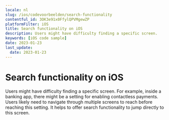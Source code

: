 ```yaml
---
locale: nl
slug: /ios/codevoorbeelden/search-functionality
contentful_id: 3OK3e91x0FfylQPVMgewZP
platformFilter: iOS
title: Search functionality on iOS
description: Users might have difficulty finding a specific screen.
keywords: [iOS code sample]
date: 2023-01-23
last_update:
  date: 2023-01-23
---
```


# Search functionality on iOS

Users might have difficulty finding a specific screen. For example, inside a banking app, there might be a setting for enabling contactless payments. Users likely need to navigate through multiple screens to reach before reaching this setting. It helps to offer search functionality to jump directly to this screen.

<CodeSample id="screen-search" locale="nl" platform="ios"/>
